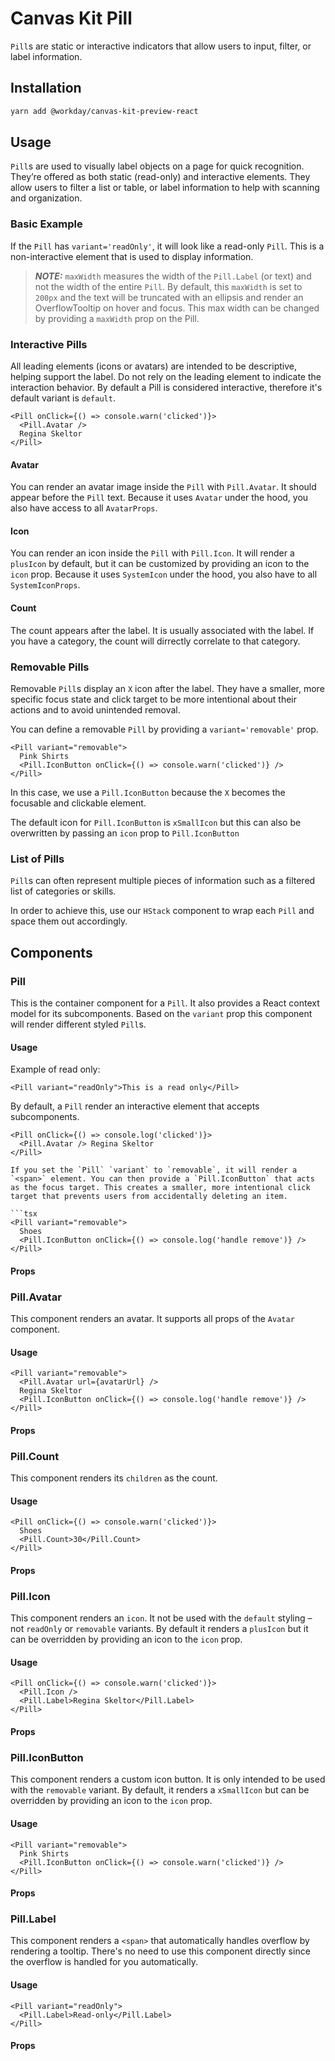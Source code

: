 


<Meta title="Preview/Pill/React" component={Pill} />

# Canvas Kit Pill

`Pill`s are static or interactive indicators that allow users to input, filter, or label
information.

## Installation

```sh
yarn add @workday/canvas-kit-preview-react
```

## Usage

`Pill`s are used to visually label objects on a page for quick recognition. They’re offered as both
static (read-only) and interactive elements. They allow users to filter a list or table, or label
information to help with scanning and organization.

### Basic Example

If the `Pill` has `variant='readOnly'`, it will look like a read-only `Pill`. This is a
non-interactive element that is used to display information.

> **_NOTE:_** `maxWidth` measures the width of the `Pill.Label` (or text) and not the width of the
> entire `Pill`. By default, this `maxWidth` is set to `200px` and the text will be truncated with
> an ellipsis and render an OverflowTooltip on hover and focus. This max width can be changed by
> providing a `maxWidth` prop on the Pill.

<ExampleCodeBlock code={Basic} />

### Interactive Pills

All leading elements (icons or avatars) are intended to be descriptive, helping support the label.
Do not rely on the leading element to indicate the interaction behavior. By default a Pill is
considered interactive, therefore it's default variant is `default`.

```tsx
<Pill onClick={() => console.warn('clicked')}>
  <Pill.Avatar />
  Regina Skeltor
</Pill>
```

#### Avatar

You can render an avatar image inside the `Pill` with `Pill.Avatar`. It should appear before the
`Pill` text. Because it uses `Avatar` under the hood, you also have access to all `AvatarProps`.

<ExampleCodeBlock code={WithAvatar} />

#### Icon

You can render an icon inside the `Pill` with `Pill.Icon`. It will render a `plusIcon` by default,
but it can be customized by providing an icon to the `icon` prop. Because it uses `SystemIcon` under
the hood, you also have to all `SystemIconProps`.

<ExampleCodeBlock code={WithReadOnly} />

#### Count

The count appears after the label. It is usually associated with the label. If you have a category,
the count will dirrectly correlate to that category.

<ExampleCodeBlock code={WithCount} />

### Removable Pills

Removable `Pill`s display an `X` icon after the label. They have a smaller, more specific focus
state and click target to be more intentional about their actions and to avoid unintended removal.

You can define a removable `Pill` by providing a `variant='removable'` prop.

```tsx
<Pill variant="removable">
  Pink Shirts
  <Pill.IconButton onClick={() => console.warn('clicked')} />
</Pill>
```

In this case, we use a `Pill.IconButton` because the `X` becomes the focusable and clickable
element.

The default icon for `Pill.IconButton` is `xSmallIcon` but this can also be overwritten by passing
an `icon` prop to `Pill.IconButton`

<ExampleCodeBlock code={WithRemovable} />

### List of Pills

`Pill`s can often represent multiple pieces of information such as a filtered list of categories or
skills.

In order to achieve this, use our `HStack` component to wrap each `Pill` and space them out
accordingly.

<ExampleCodeBlock code={WithList} />

## Components

### Pill

This is the container component for a `Pill`. It also provides a React context model for its
subcomponents. Based on the `variant` prop this component will render different styled `Pill`s.

#### Usage

Example of read only:

```tsx
<Pill variant="readOnly">This is a read only</Pill>
```

By default, a `Pill` render an interactive element that accepts subcomponents.

````tsx
<Pill onClick={() => console.log('clicked')}>
  <Pill.Avatar /> Regina Skeltor
</Pill>

If you set the `Pill` `variant` to `removable`, it will render a `<span>` element. You can then provide a `Pill.IconButton` that acts as the focus target. This creates a smaller, more intentional click target that prevents users from accidentally deleting an item.

```tsx
<Pill variant="removable">
  Shoes
  <Pill.IconButton onClick={() => console.log('handle remove')} />
</Pill>
````

#### Props

<ArgsTable of={Pill} />

### Pill.Avatar

This component renders an avatar. It supports all props of the `Avatar` component.

#### Usage

```tsx
<Pill variant="removable">
  <Pill.Avatar url={avatarUrl} />
  Regina Skeltor
  <Pill.IconButton onClick={() => console.log('handle remove')} />
</Pill>
```

#### Props

<ArgsTable of={Pill.Avatar} />

### Pill.Count

This component renders its `children` as the count.

#### Usage

```tsx
<Pill onClick={() => console.warn('clicked')}>
  Shoes
  <Pill.Count>30</Pill.Count>
</Pill>
```

#### Props

<ArgsTable of={Pill.Count} />

### Pill.Icon

This component renders an `icon`. It not be used with the `default` styling – not `readOnly` or
`removable` variants. By default it renders a `plusIcon` but it can be overridden by providing an
icon to the `icon` prop.

#### Usage

```tsx
<Pill onClick={() => console.warn('clicked')}>
  <Pill.Icon />
  <Pill.Label>Regina Skeltor</Pill.Label>
</Pill>
```

#### Props

<ArgsTable of={Pill.Icon} />

### Pill.IconButton

This component renders a custom icon button. It is only intended to be used with the `removable`
variant. By default, it renders a `xSmallIcon` but can be overridden by providing an icon to the
`icon` prop.

#### Usage

```tsx
<Pill variant="removable">
  Pink Shirts
  <Pill.IconButton onClick={() => console.warn('clicked')} />
</Pill>
```

#### Props

<ArgsTable of={Pill.IconButton} />

### Pill.Label

This component renders a `<span>` that automatically handles overflow by rendering a tooltip.
There's no need to use this component directly since the overflow is handled for you automatically.

#### Usage

```tsx
<Pill variant="readOnly">
  <Pill.Label>Read-only</Pill.Label>
</Pill>
```

#### Props

<ArgsTable of={Pill.Label} />
